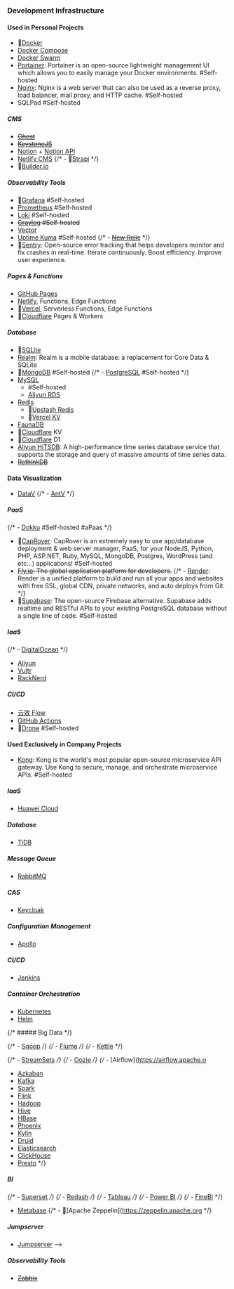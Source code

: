 
### Development Infrastructure

#### Used in Personal Projects

- 🌟[Docker](https://www.docker.com/)
- [Docker Compose](https://docs.docker.com/compose/)
- [Docker Swarm](https://docs.docker.com/engine/swarm/)
- [Portainer](https://www.portainer.io/): Portainer is an open-source lightweight management UI which allows you to easily manage your Docker environments. #Self-hosted
- [Nginx](https://www.nginx.com/): Nginx is a web server that can also be used as a reverse proxy, load balancer, mail proxy, and HTTP cache. #Self-hosted
- SQLPad #Self-hosted

##### CMS

- ~~[Ghost](https://www.ghost.org/)  <Tag name="Headless" />~~
- ~~[KeystoneJS](https://www.keystonejs.com/)  <Tag name="Headless" />~~
- [Notion](https://www.notion.so/) + [Notion API](https://developers.notion.com/) <Tag name="Serverless" />
- [Netlify CMS](https://v1.netlifycms.org/)  <Tag name="Headless" />
 {/* - 👀[Strapi](https://www.strapi.io/)  <Tag name="Headless" /> */}
- 👀[Builder.io](https://www.builder.io/)

##### Observability Tools

- 🌟[Grafana](https://grafana.com/) #Self-hosted
- [Prometheus](https://prometheus.io/) #Self-hosted
- [Loki](https://grafana.com/loki) #Self-hosted
- ~~[Graylog](https://graylog.org/) #Self-hosted~~
- [Vector](https://www.vector.dev/)
- [Uptime Kuma](https://uptime.kuma.pet/) #Self-hosted
 {/* - ~~[New Relic](https://www.newrelic.com/)~~ */}
- 👀[Sentry](https://www.sentry.io/): Open-source error tracking that helps developers monitor and fix crashes in real-time. Iterate continuously. Boost efficiency. Improve user experience.

##### Pages & Functions

- [GitHub Pages](https://pages.github.com/) <Tag name="Serverless" />
- [Netlify](https://www.netlify.com/), Functions, Edge Functions <Tag name="Serverless" />
- 👀[Vercel](https://vercel.com/), Serverless Functions, Edge Functions <Tag name="Serverless" />
- 🌟[Cloudflare](https://www.cloudflare.com/) Pages & Workers <Tag name="Serverless" />

##### Database

- 🌟[SQLite](https://www.sqlite.org/)
- [Realm](https://www.realm.io/): Realm is a mobile database: a replacement for Core Data & SQLite
- 🌟[MongoDB](https://www.mongodb.com/) #Self-hosted
 {/* - [PostgreSQL](https://www.postgresql.org/)   #Self-hosted */}
- [MySQL](https://www.mysql.com/)
  - #Self-hosted
  - [Aliyun RDS](https://www.aliyun.com/product/rds) <Tag name="Project-specific" />
- [Redis](https://www.redis.io/)
  - 👀[Upstash Redis](https://www.upstash.com/redis/) <Tag name="Serverless" />
  - 👀[Vercel KV]() <Tag name="Serverless" />
- [FaunaDB](https://www.fauna.com/) <Tag name="Serverless" />
- 👀[Cloudflare](https://wwww.cloudflare.com/) KV <Tag name="Serverless" />
- 👀[Cloudflare](https://www.cloudflare.com/) D1 <Tag name="Serverless" />
- [Aliyun HiTSDB](https://www.aliyun.com/product/hitsdb): A high-performance time series database service that supports the storage and query of massive amounts of time series data. <Tag name="Project-specific" /> <Tag name="Obseleted" />
- ~~[RethinkDB](https://www.rethinkdb.com/)~~

#### Data Visualization

- [DataV](https://www.alibabacloud.com/product/datav)
 {/* - [AntV](https://antv.vision/zh) */}

##### PaaS

 {/* - [Dokku](https://www.dokku.com/)  #Self-hosted #aPaas */}

- 👀[CapRover](https://www.caprover.com/): CapRover is an extremely easy to use app/database deployment & web server manager, PaaS, for your NodeJS, Python, PHP, ASP.NET, Ruby, MySQL, MongoDB, Postgres, WordPress (and etc...) applications! #Self-hosted
- ~~[Fly.io](https://www.fly.io/): The global application platform for developers.~~
 {/* - [Render](https://www.render.com/): Render is a unified platform to build and run all your apps and websites with free SSL, global CDN, private networks, and auto deploys from Git. */}
- 👀[Supabase](https://www.supabase.io/): The open-source Firebase alternative. Supabase adds realtime and RESTful APIs to your existing PostgreSQL database without a single line of code. #Self-hosted

##### IaaS

 {/* - [DigitalOcean](https://www.digitalocean.com/) */}

- [Aliyun](https://www.aliyun.com/)
- [Vultr](https://www.vultr.com/)
- [RackNerd](https://www.racknerd.com/)

##### CI/CD

- [云效 Flow](https://www.alibabacloud.com/zh/product/apsara-deveops/flow) <Tag name="Project-specific" />
- [GitHub Actions](https://github.com/features/actions)
- 👀[Drone](https://www.drone.io/) #Self-hosted

#### Used Exclusively in Company Projects

- [Kong](https://www.konghq.com/): Kong is the world's most popular open-source microservice API gateway. Use Kong to secure, manage, and orchestrate microservice APIs. #Self-hosted

##### IaaS

- [Huawei Cloud](https://www.huaweicloud.com/)

##### Database

- [TiDB](https://www.pingcap.com/)

##### Message Queue

- [RabbitMQ](https://www.rabbitmq.com/)

##### CAS

- [Keycloak](https://www.keycloak.org/)

##### Configuration Management

- [Apollo](https://www.apolloconfig.com/)

##### CI/CD

- [Jenkins](https://www.jenkins.io/)

##### Container Orchestration

- [Kubernetes](https://www.kubernetes.io/)
- [Helm](https://www.helm.sh/)

 {/* ##### Big Data */}

 {/* - [Sqoop](https://sqoop.apache.org/) */}
 {/* - [Flume](https://flume.apache.org/) */}
 {/* - [Kettle](https://www.hitachivantara.com/en-us/products/data-management-analytics/pentaho-platform.html) */}

 {/* - [StreamSets](https://streamsets.com/) */}
 {/* - [Oozie](https://oozie.apache.org/) */}
 {/* - [Airflow](https://airflow.apache.o
- [Azkaban](https://azkaban.github.io/)
- [Kafka](https://www.apache.org/kafka/)
- [Spark](https://www.apache.org/spark/)
- [Flink](https://www.apache.org/flink/)
- [Hadoop](https://www.apache.org/hadoop/)
- [Hive](https://www.apache.org/hive/)
- [HBase](https://www.apache.org/hbase/)
- [Phoenix](https://phoenix.apache.org/)
- [Kylin](https://kylin.apache.org/)
- [Druid](https://www.druid.io/)
- [Elasticsearch](https://www.elastic.co/)
- [ClickHouse](https://clickhouse.tech/)
- [Presto](https://www.prestodb.io/) */}

##### BI

 {/* - [Superset](https://superset.apache.org/) */}
 {/* - [Redash](https://redash.io/) */}
 {/* - [Tableau](https://www.tableau.com/) */}
 {/* - [Power BI](https://powerbi.microsoft.com/) */}
 {/* - [FineBI](https://www.finebi.com/) */}

- [Metabase](https://www.metabase.com/)
{/* - 👀[Apache Zeppelin](https://zeppelin.apache.org */}
##### Jumpserver

- [Jumpserver](https://www.jumpserver.org/) -->

##### Observability Tools

- ~~[Zabbix](https://www.zabbix.com/)~~
